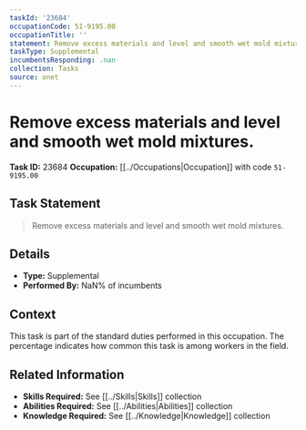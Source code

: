 ```yaml
---
taskId: '23684'
occupationCode: 51-9195.00
occupationTitle: ''
statement: Remove excess materials and level and smooth wet mold mixtures.
taskType: Supplemental
incumbentsResponding: .nan
collection: Tasks
source: onet
---
```

# Remove excess materials and level and smooth wet mold mixtures.

**Task ID:** 23684
**Occupation:** [[../Occupations|Occupation]] with code `51-9195.00`

## Task Statement

> Remove excess materials and level and smooth wet mold mixtures.

## Details

- **Type:** Supplemental
- **Performed By:** NaN% of incumbents

## Context

This task is part of the standard duties performed in this occupation. The percentage indicates how common this task is among workers in the field.

## Related Information

- **Skills Required:** See [[../Skills|Skills]] collection
- **Abilities Required:** See [[../Abilities|Abilities]] collection
- **Knowledge Required:** See [[../Knowledge|Knowledge]] collection

